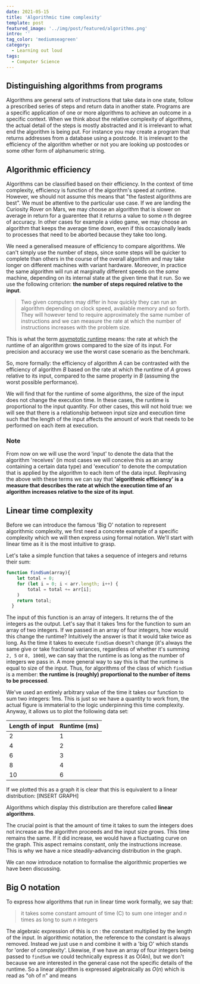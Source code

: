 ```yaml
---
date: 2021-05-15
title: 'Algorithmic time complexity'
template: post
featured_image: '../img/post/featured/algorithms.png'
intro: ''
tag_color: 'mediumseagreen'
category:
  - Learning out loud
tags:
  - Computer Science
---
```



## Distinguishing algorithms from programs

Algorithms are general sets of instructions that take data in one state, follow a prescribed series of steps and return data in another state. Programs are a specific application of one or more algorithms to achieve an outcome in a specific context. When we think about the relative complexity of algorithms, the actual detail of the steps is mostly abstracted and it is irrelevant to what end the algorithm is being put. For instance you may create a program that returns addresses from a database using a postcode. It is irrelevant to the efficiency of the algorithm whether or not you are looking up postcodes or some other form of alphanumeric string.

## Algorithmic efficiency

Algorithms can be classified based on their efficiency. In the context of time complexity, efficiency is function of the algorithm's speed at runtime. However, we should not assume this means that "the fastest algorithms are best". We must be attentive to the particular use case. If we are landing the Curiosity Rover on Mars, we may choose an algorithm that is slower on average in return for a guarentee that it returns a value to some _n_ th degree of accuracy. In other cases for example a video game, we may choose an algorithm that keeps the average time down, even if this occasionally leads to processes that need to be aborted because they take too long.

We need a generalised measure of efficiency to compare algorithms. We can't simply use the number of steps, since some steps will be quicker to complete than others in the course of the overall algorithm and may take longer on different machines with variant hardware. Moreover, in practice the same algorithm will run at marginally different speeds on the _same_ machine, depending on its internal state at the given time that it run. So we use the following criterion: **the number of steps required relative to the input**.

> Two given computers may differ in how quickly they can run an algorithm depending on clock speed, available memory and so forth. They will however tend to require approximately the same number of instructions and we can measure the rate at which the number of instructions increases with the problem size.

This is what the term [asymptotic runtime](https://en.wikipedia.org/wiki/Asymptotic_computational_complexity) means: the rate at which the runtime of an algorithm grows compared to the size of its input. For precision and accuracy we use the worst case scenario as the benchmark.

So, more formally: the efficiency of algorithm _A_ can be contrasted with the efficiency of algorithm _B_ based on the rate at which the runtime of _A_ grows relative to its input, compared to the same property in _B_ (assuming the worst possible performance).

We will find that for the runtime of some algorithms, the size of the input does not change the execution time. In these cases, the runtime is proportional to the input quantity. For other cases, this will not hold true: we will see that there is a relationship between input size and execution time such that the length of the input affects the amount of work that needs to be performed on each item at execution.

### Note

From now on we will use the word 'input' to denote the data that the algorithm 'receives' (in most cases we will conceive this as an array containing a certain data type) and 'execution' to denote the computation that is applied by the algorithm to each item of the data input. Rephrasing the above with these terms we can say that **'algorithmic efficiency' is a measure that describes the rate at which the execution time of an algorithm increases relative to the size of its input**.

## Linear time complexity

<AlgorithmDistributionChart props={linearTime} />
Before we can introduce the famous 'Big O' notation to represent algorithmic complexity,
we first need a concrete example of a specific complexity which we will then express
using formal notation. We'll start with linear time as it is the most intuitive to
grasp.

Let's take a simple function that takes a sequence of integers and returns their sum:

```js
function findSum(array){
	let total = 0;
	for (let i = 0; i < arr.length; i++) {
		total = total += arr[i];
	)
	return total;
  }
```

The input of this function is an array of integers. It returns the of the integers as the output. Let's say that it takes 1ms for the function to sum an array of two integers. If we passed in an array of four integers, how would this change the runtime? Intuitively the answer is that it would take twice as long. As the time it takes to execute `findSum` doesn't change (it's always the same give or take fractional variances, regardless of whether it's summing `2, 5` or `8, 1000`), we can say that the runtime is as long as the number of integers we pass in. A more general way to say this is that the runtime is equal to size of the input. Thus, for algorithms of the class of which `findSum` is a member: **the runtime is (roughly) proportional to the number of items to be processed**.

We've used an entirely arbitrary value of the time it takes our function to sum two integers: 1ms. This is just so we have a quantity to work from, the actual figure is immaterial to the logic underpinning this time complexity. Anyway, it allows us to plot the following data set:

| Length of input | Runtime (ms) |
| --------------- | ------------ |
| 2               | 1            |
| 4               | 2            |
| 6               | 3            |
| 8               | 4            |
| 10              | 6            |

If we plotted this as a graph it is clear that this is equivalent to a linear distribution:
[INSERT GRAPH]

Algorithms which display this distribution are therefore called **linear algorithms**.

The crucial point is that the amount of time it takes to sum the integers does not increase as the algorithm proceeds and the input size grows. This time remains the same. If it did increase, we would have a fluctuating curve on the graph. This aspect remains constant, only the instructions increase. This is why we have a nice steadily-advancing distribution in the graph.

We can now introduce notation to formalise the algorithmic properties we have been discussing.

## Big O notation

To express how algorithms that run in linear time work formally, we say that:

> it takes some constant amount of time (C) to sum one integer and _n_ times as long to sum _n_ integers

The algebraic expression of this is cn : the constant multiplied by the length of the input. In algorithmic notation, the reference to the constant is always removed. Instead we just use n and combine it with a 'big O' which stands for 'order of complexity'. Likewise, if we have an array of four integers being passed to `findSum` we could technically express it as O(4n), but we don't because we are interested in the general case not the specific details of the runtime. So a linear algorithm is expressed algebraically as $O(n)$ which is read as "oh of n" and means
